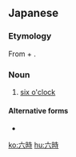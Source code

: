 ==Japanese==
{{ja-kanjitab|ろく|じ|yomi=o}}

===Etymology===
From {{m|ja|六|tr=roku||six}} + {{m|ja|時|tr=ji||o'clock}}.

===Noun===
{{ja-noun|ろく-じ}}

# [[six o'clock]]

====Alternative forms====
* {{l|ja|6時}}

{{ja-clock}}

[[ko:六時]]
[[hu:六時]]